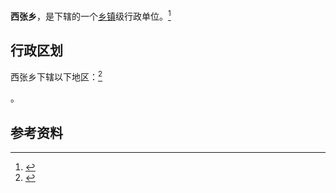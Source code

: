 {{中国乡级行政区|14/09/02/208/000}}

'''西张乡'''，是{{PRC admin/fullname|14/09/02/208/000|3}}下辖的一个[[乡镇|乡镇]]级行政单位。<ref>{{PRC admin/ref sgc|{{PRC admin/parent|14/09/02/208/000}}}}</ref>

== 行政区划 ==

西张乡下辖以下地区：<ref>{{PRC admin/ref sgc|14/09/02/208/000}}</ref>

{{PRC admin/children|14/09/02/208/000}}。

== 参考资料 ==

{{reflist}}

{{行政区划小作品}}
{{PRC admin/navcat|14/09/02/208/000}}